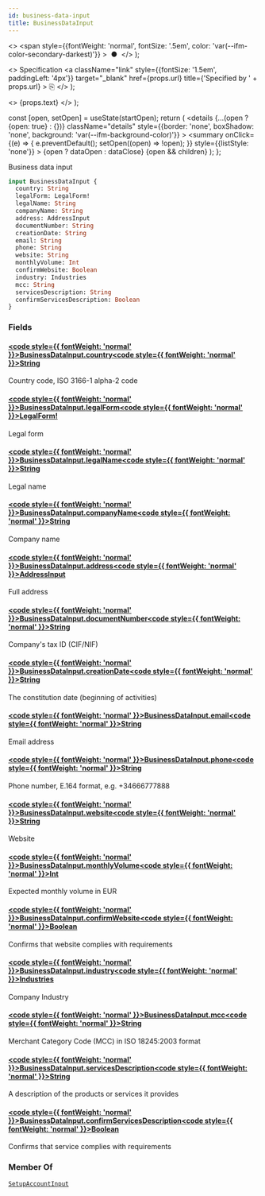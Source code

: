 ```yaml
---
id: business-data-input
title: BusinessDataInput
---
```


  <>
    <span
      style={{fontWeight: 'normal', fontSize: '.5em', color: 'var(--ifm-color-secondary-darkest)'}}
    >
      &nbsp;●&nbsp;
    </span>
  </>
);

  <>
    Specification
    <a
      className="link"
      style={{fontSize: '1.5em', paddingLeft: '4px'}}
      target="_blank"
      href={props.url}
      title={'Specified by ' + props.url}
    >
      ⎘
    </a>
  </>
);

  <>
    <span className={props.class}>{props.text}</span>
  </>
);


  const [open, setOpen] = useState(startOpen);
  return (
    <details
      {...(open ? {open: true} : {})}
      className="details"
      style={{border: 'none', boxShadow: 'none', background: 'var(--ifm-background-color)'}}
    >
      <summary
        onClick={(e) => {
          e.preventDefault();
          setOpen((open) => !open);
        }}
        style={{listStyle: 'none'}}
      >
        {open ? dataOpen : dataClose}
      </summary>
      {open && children}
    </details>
  );
};

Business data input

```graphql
input BusinessDataInput {
  country: String
  legalForm: LegalForm!
  legalName: String
  companyName: String
  address: AddressInput
  documentNumber: String
  creationDate: String
  email: String
  phone: String
  website: String
  monthlyVolume: Int
  confirmWebsite: Boolean
  industry: Industries
  mcc: String
  servicesDescription: String
  confirmServicesDescription: Boolean
}
```

### Fields

#### [<code style={{ fontWeight: 'normal' }}>BusinessDataInput.<b>country</b></code>](#)<Bullet />[<code style={{ fontWeight: 'normal' }}><b>String</b></code>](/docs/apis/graphql/types/scalars/string.mdx) <Badge class="badge badge--secondary " text="scalar"/>

Country code, ISO 3166-1 alpha-2 code

#### [<code style={{ fontWeight: 'normal' }}>BusinessDataInput.<b>legalForm</b></code>](#)<Bullet />[<code style={{ fontWeight: 'normal' }}><b>LegalForm!</b></code>](/docs/apis/graphql/types/enums/legal-form.mdx) <Badge class="badge badge--secondary badge--non_null" text="non-null"/> <Badge class="badge badge--secondary " text="enum"/>

Legal form

#### [<code style={{ fontWeight: 'normal' }}>BusinessDataInput.<b>legalName</b></code>](#)<Bullet />[<code style={{ fontWeight: 'normal' }}><b>String</b></code>](/docs/apis/graphql/types/scalars/string.mdx) <Badge class="badge badge--secondary " text="scalar"/>

Legal name

#### [<code style={{ fontWeight: 'normal' }}>BusinessDataInput.<b>companyName</b></code>](#)<Bullet />[<code style={{ fontWeight: 'normal' }}><b>String</b></code>](/docs/apis/graphql/types/scalars/string.mdx) <Badge class="badge badge--secondary " text="scalar"/>

Company name

#### [<code style={{ fontWeight: 'normal' }}>BusinessDataInput.<b>address</b></code>](#)<Bullet />[<code style={{ fontWeight: 'normal' }}><b>AddressInput</b></code>](/docs/apis/graphql/types/inputs/address-input.mdx) <Badge class="badge badge--secondary " text="input"/>

Full address

#### [<code style={{ fontWeight: 'normal' }}>BusinessDataInput.<b>documentNumber</b></code>](#)<Bullet />[<code style={{ fontWeight: 'normal' }}><b>String</b></code>](/docs/apis/graphql/types/scalars/string.mdx) <Badge class="badge badge--secondary " text="scalar"/>

Company's tax ID (CIF/NIF)

#### [<code style={{ fontWeight: 'normal' }}>BusinessDataInput.<b>creationDate</b></code>](#)<Bullet />[<code style={{ fontWeight: 'normal' }}><b>String</b></code>](/docs/apis/graphql/types/scalars/string.mdx) <Badge class="badge badge--secondary " text="scalar"/>

The constitution date (beginning of activities)

#### [<code style={{ fontWeight: 'normal' }}>BusinessDataInput.<b>email</b></code>](#)<Bullet />[<code style={{ fontWeight: 'normal' }}><b>String</b></code>](/docs/apis/graphql/types/scalars/string.mdx) <Badge class="badge badge--secondary " text="scalar"/>

Email address

#### [<code style={{ fontWeight: 'normal' }}>BusinessDataInput.<b>phone</b></code>](#)<Bullet />[<code style={{ fontWeight: 'normal' }}><b>String</b></code>](/docs/apis/graphql/types/scalars/string.mdx) <Badge class="badge badge--secondary " text="scalar"/>

Phone number, E.164 format, e.g. +34666777888

#### [<code style={{ fontWeight: 'normal' }}>BusinessDataInput.<b>website</b></code>](#)<Bullet />[<code style={{ fontWeight: 'normal' }}><b>String</b></code>](/docs/apis/graphql/types/scalars/string.mdx) <Badge class="badge badge--secondary " text="scalar"/>

Website

#### [<code style={{ fontWeight: 'normal' }}>BusinessDataInput.<b>monthlyVolume</b></code>](#)<Bullet />[<code style={{ fontWeight: 'normal' }}><b>Int</b></code>](/docs/apis/graphql/types/scalars/int.mdx) <Badge class="badge badge--secondary " text="scalar"/>

Expected monthly volume in EUR

#### [<code style={{ fontWeight: 'normal' }}>BusinessDataInput.<b>confirmWebsite</b></code>](#)<Bullet />[<code style={{ fontWeight: 'normal' }}><b>Boolean</b></code>](/docs/apis/graphql/types/scalars/boolean.mdx) <Badge class="badge badge--secondary " text="scalar"/>

Confirms that website complies with requirements

#### [<code style={{ fontWeight: 'normal' }}>BusinessDataInput.<b>industry</b></code>](#)<Bullet />[<code style={{ fontWeight: 'normal' }}><b>Industries</b></code>](/docs/apis/graphql/types/enums/industries.mdx) <Badge class="badge badge--secondary " text="enum"/>

Company Industry

#### [<code style={{ fontWeight: 'normal' }}>BusinessDataInput.<b>mcc</b></code>](#)<Bullet />[<code style={{ fontWeight: 'normal' }}><b>String</b></code>](/docs/apis/graphql/types/scalars/string.mdx) <Badge class="badge badge--secondary " text="scalar"/>

Merchant Category Code (MCC) in ISO 18245:2003 format

#### [<code style={{ fontWeight: 'normal' }}>BusinessDataInput.<b>servicesDescription</b></code>](#)<Bullet />[<code style={{ fontWeight: 'normal' }}><b>String</b></code>](/docs/apis/graphql/types/scalars/string.mdx) <Badge class="badge badge--secondary " text="scalar"/>

A description of the products or services it provides

#### [<code style={{ fontWeight: 'normal' }}>BusinessDataInput.<b>confirmServicesDescription</b></code>](#)<Bullet />[<code style={{ fontWeight: 'normal' }}><b>Boolean</b></code>](/docs/apis/graphql/types/scalars/boolean.mdx) <Badge class="badge badge--secondary " text="scalar"/>

Confirms that service complies with requirements

### Member Of

[`SetupAccountInput`](/docs/apis/graphql/types/inputs/setup-account-input.mdx) <Badge class="badge badge--secondary badge--relation" text="input"/>
